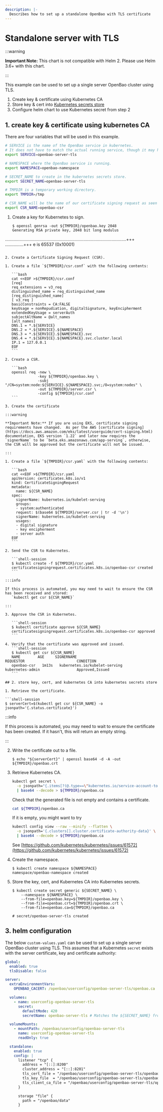 ```yaml
---
description: |-
  Describes how to set up a standalone OpenBao with TLS certificate
---
```


# Standalone server with TLS

:::warning

**Important Note:** This chart is not compatible with Helm 2. Please use Helm 3.6+ with this chart.

:::


This example can be used to set up a single server OpenBao cluster using TLS.

1. Create key & certificate using Kubernetes CA
2. Store key & cert into [Kubernetes secrets store](https://kubernetes.io/docs/concepts/configuration/secret/)
3. Configure helm chart to use Kubernetes secret from step 2

## 1. create key & certificate using kubernetes CA

There are four variables that will be used in this example.

```bash
# SERVICE is the name of the OpenBao service in kubernetes.
# It does not have to match the actual running service, though it may help for consistency.
export SERVICE=openbao-server-tls

# NAMESPACE where the OpenBao service is running.
export NAMESPACE=openbao-namespace

# SECRET_NAME to create in the kubernetes secrets store.
export SECRET_NAME=openbao-server-tls

# TMPDIR is a temporary working directory.
export TMPDIR=/tmp

# CSR_NAME will be the name of our certificate signing request as seen by kubernetes.
export CSR_NAME=openbao-csr
```

1. Create a key for Kubernetes to sign.

   ```shell-session
   $ openssl genrsa -out ${TMPDIR}/openbao.key 2048
   Generating RSA private key, 2048 bit long modulus
...................................................................................................+++
...............+++
e is 65537 (0x10001)
   ```

2. Create a Certificate Signing Request (CSR).

   1. Create a file `${TMPDIR}/csr.conf` with the following contents:

      ```bash
      cat <<EOF >${TMPDIR}/csr.conf
      [req]
      req_extensions = v3_req
      distinguished_name = req_distinguished_name
      [req_distinguished_name]
      [ v3_req ]
      basicConstraints = CA:FALSE
      keyUsage = nonRepudiation, digitalSignature, keyEncipherment
      extendedKeyUsage = serverAuth
      subjectAltName = @alt_names
      [alt_names]
      DNS.1 = *.${SERVICE}
      DNS.2 = *.${SERVICE}.${NAMESPACE}
      DNS.3 = *.${SERVICE}.${NAMESPACE}.svc
      DNS.4 = *.${SERVICE}.${NAMESPACE}.svc.cluster.local
      IP.1 = 127.0.0.1
      EOF
      ```

   2. Create a CSR.

      ```bash
      openssl req -new \
                  -key ${TMPDIR}/openbao.key \
                  -subj "/CN=system:node:${SERVICE}.${NAMESPACE}.svc;/O=system:nodes" \
                  -out ${TMPDIR}/server.csr \
                  -config ${TMPDIR}/csr.conf
      ```

3. Create the certificate

:::warning

 **Important Note:** If you are using EKS, certificate signing requirements have changed.  As per the AWS [certificate signing](https://docs.aws.amazon.com/eks/latest/userguide/cert-signing.html) documentation, EKS version `1.22` and later now requires the `signerName` to be `beta.eks.amazonaws.com/app-serving`, otherwise, the CSR will be approved but the certificate will not be issued.

:::

   1. Create a file `${TMPDIR}/csr.yaml` with the following contents:

      ```bash
      cat <<EOF >${TMPDIR}/csr.yaml
      apiVersion: certificates.k8s.io/v1
      kind: CertificateSigningRequest
      metadata:
        name: ${CSR_NAME}
      spec:
        signerName: kubernetes.io/kubelet-serving
        groups:
        - system:authenticated
        request: $(base64 ${TMPDIR}/server.csr | tr -d '\n')
        signerName: kubernetes.io/kubelet-serving
        usages:
        - digital signature
        - key encipherment
        - server auth
      EOF
      ```

   2. Send the CSR to Kubernetes.

      ```shell-session
      $ kubectl create -f ${TMPDIR}/csr.yaml
      certificatesigningrequest.certificates.k8s.io/openbao-csr created
      ```

:::info

If this process is automated, you may need to wait to ensure the CSR has been received and stored:
      `kubectl get csr ${CSR_NAME}`

:::

   3. Approve the CSR in Kubernetes.

      ```shell-session
      $ kubectl certificate approve ${CSR_NAME}
      certificatesigningrequest.certificates.k8s.io/openbao-csr approved
      ```

   4. Verify that the certificate was approved and issued.
      ```shell-session
      $ kubectl get csr ${CSR_NAME}
      NAME        AGE     SIGNERNAME                                    REQUESTOR                        CONDITION
      openbao-csr   1m13s   kubernetes.io/kubelet-serving                 kubernetes-admin                 Approved,Issued
      ```

## 2. store key, cert, and kubernetes CA into kubernetes secrets store

1. Retrieve the certificate.

   ```shell-session
   $ serverCert=$(kubectl get csr ${CSR_NAME} -o jsonpath='{.status.certificate}')
   ```

:::info

If this process is automated, you may need to wait to ensure the certificate has been created.
   If it hasn't, this will return an empty string.

:::

2. Write the certificate out to a file.

   ```shell-session
   $ echo "${serverCert}" | openssl base64 -d -A -out ${TMPDIR}/openbao.crt
   ```

3. Retrieve Kubernetes CA.

   ```bash
   kubectl get secret \
     -o jsonpath="{.items[?(@.type==\"kubernetes.io/service-account-token\")].data['ca\.crt']}" \
     | base64 --decode > ${TMPDIR}/openbao.ca
   ```

   Check that the generated file is not empty and contains a certificate.
   ```bash
   cat ${TMPDIR}/openbao.ca
   ```

   If it is empty, you might want to try
   ```bash
   kubectl config view --raw --minify --flatten \
     -o jsonpath='{.clusters[].cluster.certificate-authority-data}' \
     | base64 --decode > ${TMPDIR}/openbao.ca
   ```
   
   See [https://github.com/kubernetes/kubernetes/issues/61572](https://github.com/kubernetes/kubernetes/issues/61572)

4. Create the namespace.

    ```shell-session
    $ kubectl create namespace ${NAMESPACE}
    namespace/openbao-namespace created
    ```

5. Store the key, cert, and Kubernetes CA into Kubernetes secrets.

   ```shell-session
   $ kubectl create secret generic ${SECRET_NAME} \
       --namespace ${NAMESPACE} \
       --from-file=openbao.key=${TMPDIR}/openbao.key \
       --from-file=openbao.crt=${TMPDIR}/openbao.crt \
       --from-file=openbao.ca=${TMPDIR}/openbao.ca

   # secret/openbao-server-tls created
   ```

## 3. helm configuration

The below `custom-values.yaml` can be used to set up a single server OpenBao cluster using TLS.
This assumes that a Kubernetes `secret` exists with the server certificate, key and
certificate authority:

```yaml
global:
  enabled: true
  tlsDisable: false

server:
  extraEnvironmentVars:
    OPENBAO_CACERT: /openbao/userconfig/openbao-server-tls/openbao.ca

  volumes:
    - name: userconfig-openbao-server-tls
      secret:
        defaultMode: 420
        secretName: openbao-server-tls # Matches the ${SECRET_NAME} from above

  volumeMounts:
    - mountPath: /openbao/userconfig/openbao-server-tls
      name: userconfig-openbao-server-tls
      readOnly: true

  standalone:
    enabled: true
    config: |
      listener "tcp" {
        address = "[::]:8200"
        cluster_address = "[::]:8201"
        tls_cert_file = "/openbao/userconfig/openbao-server-tls/openbao.crt"
        tls_key_file  = "/openbao/userconfig/openbao-server-tls/openbao.key"
        tls_client_ca_file = "/openbao/userconfig/openbao-server-tls/openbao.ca"
      }

      storage "file" {
        path = "/openbao/data"
      }
```
